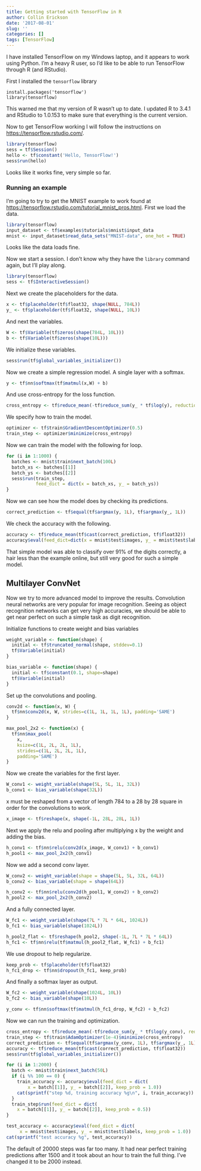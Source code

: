 ```yaml
---
title: Getting started with TensorFlow in R
author: Collin Erickson
date: '2017-08-01'
slug: ''
categories: []
tags: [TensorFlow]
---
```


I have installed TensorFlow on my Windows laptop, 
and it appears to work using Python.
I'm a heavy R user, so I'd like to be able to run TensorFlow through R
(and RStudio).

First I installed the `tensorflow` library

```
install.packages('tensorflow')
library(tensorflow)
```

This warned me that my version of R wasn't up to date.
I updated R to 3.4.1 and RStudio to 1.0.153 to make sure
that everything is the current version.

Now to get TensorFlow working I will follow the instructions
on <https://tensorflow.rstudio.com/>.

```r
library(tensorflow)
sess = tf$Session()
hello <- tf$constant('Hello, TensorFlow!')
sess$run(hello)
```

Looks like it works fine, very simple so far.

### Running an example

I'm going to try to get the MNIST example to work found at 
<https://tensorflow.rstudio.com/tutorial_mnist_pros.html>.
First we load the data.

```r
library(tensorflow)
input_dataset <- tf$examples$tutorials$mnist$input_data
mnist <- input_dataset$read_data_sets("MNIST-data", one_hot = TRUE)
```

Looks like the data loads fine.

Now we start a session. I don't know why they have the 
`library` command again, but I'll play along.

```r
library(tensorflow)
sess <- tf$InteractiveSession()
```

Next we create the placeholders for the data.

```r
x <- tf$placeholder(tf$float32, shape(NULL, 784L))
y_ <- tf$placeholder(tf$float32, shape(NULL, 10L))
```

And next the variables.

```r
W <- tf$Variable(tf$zeros(shape(784L, 10L)))
b <- tf$Variable(tf$zeros(shape(10L)))
```

We initialize these variables.

```r
sess$run(tf$global_variables_initializer())
```

Now we create a simple regression model. A single layer with a softmax.

```r
y <- tf$nn$softmax(tf$matmul(x,W) + b)
```

And use cross-entropy for the loss function.

```r
cross_entropy <- tf$reduce_mean(-tf$reduce_sum(y_ * tf$log(y), reduction_indices=1L))
```

We specify how to train the model.

```r
optimizer <- tf$train$GradientDescentOptimizer(0.5)
train_step <- optimizer$minimize(cross_entropy)
```

Now we can train the model with the following for loop.

```r
for (i in 1:1000) {
  batches <- mnist$train$next_batch(100L)
  batch_xs <- batches[[1]]
  batch_ys <- batches[[2]]
  sess$run(train_step,
           feed_dict = dict(x = batch_xs, y_ = batch_ys))
}
```

Now we can see how the model does
by checking its predictions.

```r
correct_prediction <- tf$equal(tf$argmax(y, 1L), tf$argmax(y_, 1L))
```

We check the accuracy with the following.

```r
accuracy <- tf$reduce_mean(tf$cast(correct_prediction, tf$float32))
accuracy$eval(feed_dict=dict(x = mnist$test$images, y_ = mnist$test$labels))
```

That simple model was able to classify over 91% of the digits correctly,
a hair less than the example online, but still very good for such
a simple model.


## Multilayer ConvNet

Now we try to more advanced model to improve the results.
Convolution neural networks are very popular for image recognition.
Seeing as object recognition networks can get very high accuracies,
we should be able to get near perfect on such a simple task
as digit recognition.

Initialize functions to create weight and bias variables

```r
weight_variable <- function(shape) {
  initial <- tf$truncated_normal(shape, stddev=0.1)
  tf$Variable(initial)
}

bias_variable <- function(shape) {
  initial <- tf$constant(0.1, shape=shape)
  tf$Variable(initial)
}
```

Set up the convolutions and pooling.

```r
conv2d <- function(x, W) {
  tf$nn$conv2d(x, W, strides=c(1L, 1L, 1L, 1L), padding='SAME')
}

max_pool_2x2 <- function(x) {
  tf$nn$max_pool(
    x, 
    ksize=c(1L, 2L, 2L, 1L),
    strides=c(1L, 2L, 2L, 1L), 
    padding='SAME')
}
```

Now we create the variables for the first layer.

```r
W_conv1 <- weight_variable(shape(5L, 5L, 1L, 32L))
b_conv1 <- bias_variable(shape(32L))
```

x must be reshaped from a vector of length 784 to a 28 by 28 square
in order for the convolutions to work.

```r
x_image <- tf$reshape(x, shape(-1L, 28L, 28L, 1L))
```

Next we apply the relu and pooling after multiplying x
by the weight and adding the bias.

```r
h_conv1 <- tf$nn$relu(conv2d(x_image, W_conv1) + b_conv1)
h_pool1 <- max_pool_2x2(h_conv1)
```

Now we add a second conv layer.

```r
W_conv2 <- weight_variable(shape = shape(5L, 5L, 32L, 64L))
b_conv2 <- bias_variable(shape = shape(64L))

h_conv2 <- tf$nn$relu(conv2d(h_pool1, W_conv2) + b_conv2)
h_pool2 <- max_pool_2x2(h_conv2)
```

And a fully connected layer.

```r
W_fc1 <- weight_variable(shape(7L * 7L * 64L, 1024L))
b_fc1 <- bias_variable(shape(1024L))

h_pool2_flat <- tf$reshape(h_pool2, shape(-1L, 7L * 7L * 64L))
h_fc1 <- tf$nn$relu(tf$matmul(h_pool2_flat, W_fc1) + b_fc1)
```

We use dropout to help regularize.

```r
keep_prob <- tf$placeholder(tf$float32)
h_fc1_drop <- tf$nn$dropout(h_fc1, keep_prob)
```

And finally a softmax layer as output.

```r
W_fc2 <- weight_variable(shape(1024L, 10L))
b_fc2 <- bias_variable(shape(10L))

y_conv <- tf$nn$softmax(tf$matmul(h_fc1_drop, W_fc2) + b_fc2)
```

Now we can run the training and optimization.

```r
cross_entropy <- tf$reduce_mean(-tf$reduce_sum(y_ * tf$log(y_conv), reduction_indices=1L))
train_step <- tf$train$AdamOptimizer(1e-4)$minimize(cross_entropy)
correct_prediction <- tf$equal(tf$argmax(y_conv, 1L), tf$argmax(y_, 1L))
accuracy <- tf$reduce_mean(tf$cast(correct_prediction, tf$float32))
sess$run(tf$global_variables_initializer())

for (i in 1:2000) {
  batch <- mnist$train$next_batch(50L)
  if (i %% 100 == 0) {
    train_accuracy <- accuracy$eval(feed_dict = dict(
        x = batch[[1]], y_ = batch[[2]], keep_prob = 1.0))
    cat(sprintf("step %d, training accuracy %g\n", i, train_accuracy))
  }
  train_step$run(feed_dict = dict(
    x = batch[[1]], y_ = batch[[2]], keep_prob = 0.5))
}

test_accuracy <- accuracy$eval(feed_dict = dict(
     x = mnist$test$images, y_ = mnist$test$labels, keep_prob = 1.0))
cat(sprintf("test accuracy %g", test_accuracy))
```






The default of 20000 steps was far too many. It had near perfect training
predictions after 1500 and it took about an hour to train the full thing.
I've changed it to be 2000 instead.

